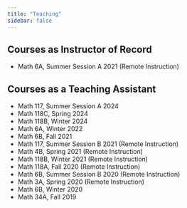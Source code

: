 ```yaml
---
title: "Teaching"
sidebar: false
---
```


## Courses as Instructor of Record

* Math 6A, Summer Session A 2021 (Remote Instruction)

## Courses as a Teaching Assistant

* Math 117, Summer Session A 2024
* Math 118C, Spring 2024
* Math 118B, Winter 2024
* Math 6A, Winter 2022
* Math 6B, Fall 2021
* Math 117, Summer Session B 2021 (Remote Instruction)
* Math 4B, Spring 2021 (Remote Instruction)
* Math 118B, Winter 2021 (Remote Instruction)
* Math 118A, Fall 2020 (Remote Instruction)
* Math 6B, Summer Session B 2020 (Remote Instruction)
* Math 3A, Spring 2020 (Remote Instruction)
* Math 6B, Winter 2020
* Math 34A, Fall 2019